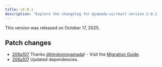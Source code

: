 ```yaml
---
title: v2.0.1
description: "Explore the changelog for @yamada-ui/react version 2.0.1. Learn about the features, bug fixes, and improvements."
---
```


This version was released on October 17, 2025.

## Patch changes

- [206a107](https://github.com/yamada-ui/yamada-ui/commit/206a1076dae41d537ca305c71b9ca337a1394696) Thanks [@hirotomoyamada](https://github.com/hirotomoyamada)! - Visit the [Migration Guide](https://yamada-ui.com/docs/get-started/migration).
- [206a107](https://github.com/yamada-ui/yamada-ui/commit/206a1076dae41d537ca305c71b9ca337a1394696) Updated dependencies.
